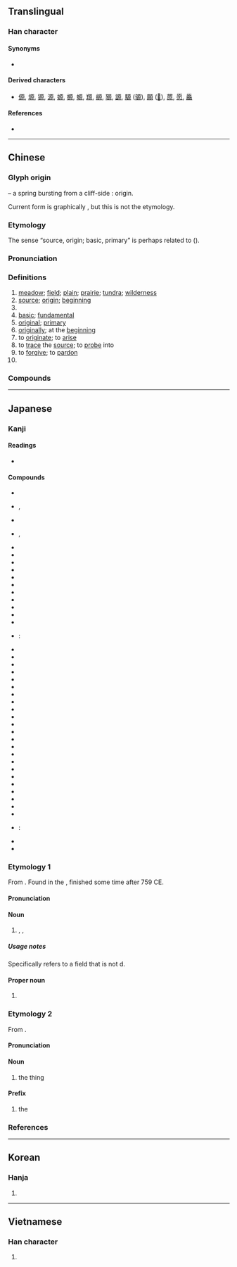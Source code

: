 {{character info/new}}
{{also|厡}}
==Translingual==

===Han character===
{{Han char|rn=27|rad=厂|as=08|sn=10|four=71296|canj=MHAF|ids=⿸厂⿱白小}}

====Synonyms====
* {{sense|origin}} {{l|mul|元}}

====Derived characters====
* [[傆]], [[塬]], [[獂]], [[源]], [[嫄]], [[榞]], [[螈]], [[羱]], [[縓]], [[豲]], [[謜]], [[騵]] ([[𫘪]]), [[願]] ([[𫖸]]), [[蒝]], [[愿]], [[厵]]

====References====
* {{Han ref|kx=0162.030|dkj=02973|dj=0368.230|hdz=10074.090|uh=539F|ud=21407|bh=ADEC|bd=44524}}

----

==Chinese==
{{zh-forms|alt=厡,邍-“plain”}}

===Glyph origin===
{{Han etyl}}
{{liushu|i}} – a spring {{zh-l|*泉}} bursting from a cliff-side {{zh-l|*厂}}: origin.

Current form is graphically {{Han compound|厂|白|小}}, but this is not the etymology.

===Etymology===
The sense “source, origin; basic, primary” is perhaps related to {{och-l|元|head; principal; first; great}} ({{zh-ref|Qiu, 1988}}).

===Pronunciation===
{{zh-pron
|m=yuán
|c=jyun4
|h=pfs=ngièn
|md=nguòng
|mn=goân
|w=3nyyoe
|mc=y
|oc=y
|cat=n,a,adv,v,pn
}}

===Definitions===
{{zh-hanzi}}

# [[meadow]]; [[field]]; [[plain]]; [[prairie]]; [[tundra]]; [[wilderness]]
# [[source]]; [[origin]]; [[beginning]]
# {{zh-original|源|fountainhead; source}}
# [[basic]]; [[fundamental]]
# [[original]]; [[primary]]
# [[originally]]; at the [[beginning]]
# to [[originate]]; to [[arise]]
# to [[trace]] the [[source]]; to [[probe]] into
# to [[forgive]]; to [[pardon]]
# {{surname|lang=zh}}

===Compounds===
{{zh-der|原來|原始|中原|一貫原理|三原色|不可勝原|中原大學|中原板蕩|中原逐鹿|中原音韻|中質原油|九九歸原|九原|九原可作|事物紀原|互惠原則|伊朗高原|依原|侵蝕平原|傳染原|克原子|冰原|凍原|北極凍原|原主|原人|原件|原任|原住民|原作|原來如此|原價|原先|原則|原動力|原原本本|原名|原告|原味|原因|原因論|原圖卡|原地踏步|原型|原始主義|原始人|原始佛教|原始反終|原始林|原始社會|原始程式|原始藝術|原始要終|原始見終|原委|原子|原子團|原子序|原子序數|原子彈|原子戰爭|原子時代|原子核|原子熱|原子爐|原子符號|原子筆|原子能|原子落塵|原子論|原子量|原子鐘|原子雲|原定|原宥|原審|原封|原封不動|原廟|原形|原形畢露|原形質|原心|原意|原憲|原憲貧|原擬|原故|原文|原文書|原料|原是|原有|原木|原本|原板|原案|原棉|原樣|原水|原汁|原油|原煤|原版|原物|原犯|原狀|原班人馬|原理|原璧歸趙|原生代|原生動物|原生林|原生植物|原生海岸|原生礦物|原生質|原田|原由|原畫|原稿|原籍|原索動物|原罪|原聲帶|原職|原舊|原舞者|原色|原著|原處|原裝|原訴|原說|原諒|原貌|原質|原起|原道|原配|原野|原隰|原音帶|原頭|原點|反本還原|名原|周原|嘉南平原|堆積平原|大原則|大草原|太原|太原市|如火燎原|學習高原|小原流|屈原|山西高原|峻原|巴西高原|帶原者|平原|平原十日|平原君|平原督郵|彭巴草原|復原|德干高原|恆河平原|情有可原|成都平原|抗原|拔本塞原|數學原理|星火燎原|暴骨原野|有本有原|本原|東北平原|松遼平原|根原|樂遊原|江漢平原|沖積平原|河套平原|波河平原|海岸平原|深知原委|清原正本|準平原|溥原|漠南草原|熱河高原|燎原|燎原之火|物歸原主|王原祁|現出原身|略跡原心|略跡原情|當原|病原|病原菌|病原蟲|瘧原蟲|皖北平原|神經原|糖原|脊令在原|膠原|苔原|苔原氣候|草原|草原氣候|荒原|莽原|菌原體|華北平原|葉原|蒙古高原|藏北高原|蘭陽平原|虎落平原|蠟原型|衣原體|西原借款|見原|誠信原則|起原|返本還原|逐鹿中原|逢原|過敏原|還原|還原劑|還原反應|還原焰|郊原|重質原油|關東平原|陝北高原|雲貴高原|露原形|非病原菌|顯露原形|高原|高原之舟|高原期|鴒原|鶺鴒在原|黃土高原|黃淮平原}}

----

==Japanese==

===Kanji===
{{ja-kanji|grade=2|rs=厂08}}

====Readings====
* {{ja-readings
|goon=[[ごん]] (gon) {{non-joyo-reading}}
|kanon=[[げん]] (gen), {{qualifier|historical}} [[ぐゑん]] (gwen)
|kanyoon=[[がん]] (gan), {{qualifier|historical}} [[ぐわん]] (gwan) {{non-joyo-reading}}
|kun=[[はら]] (hara)
|nanori=[[た]] (ta), [[ばる]] (baru), [[ら]] (ra), [[わた]] (wata), [[わら]] (wara)
}}

====Compounds====
{{der-top|Compounds}}
* {{ja-r|原%料|げん%りょう}}
* {{ja-r|草%原|そう%げん}}, {{ja-r|草%原|くさ%はら}}
* {{ja-r|原%語|げん%ご}}
* {{ja-r|笹%原|ささ%わら}}, {{ja-r|笹%原|ささ%はら}}
* {{ja-r|砂%原|すな%はら}}
* {{ja-r|原%稿|げん%こう}}
* {{ja-r|原%理|げん%り}}
* {{ja-r|原%産|げん%さん}}
* {{ja-r|原%素|げん%そ}}
* {{ja-r|原%始|げん%し}}
* {{ja-r|原%油|げん%ゆ}}
* {{ja-r|原%因|げん%いん}}
* {{ja-r|原%子|げん%し}}
* {{ja-r|原%作|げん%さく}}
* {{ja-r|原%則|げん%そく}}
* {{ja-r|原%子 番%号|げん%し ばん%ごう}}: {{l|en|atomic number}}
* {{ja-r|原%潜|げん%せん}}
* {{ja-r|原%価 計%算|げん%か けい%さん}}
* {{ja-r|医%原%性 疾%患|い%げん%せい しっ%かん}}
* {{ja-r|広%原|こう%げん}}
* {{ja-r|雪%原|せつ%げん}}
* {{ja-r|原%動%機|げん%どう%き}}
* {{ja-r|原%名|げん%めい}}
* {{ja-r|医%原%病|い%げん%びょう}}
* {{ja-r|原%爆|げん%ばく}}
* {{ja-r|原%水%爆|げん%すい%ばく}}
* {{ja-r|高%原|こう%げん}}
* {{ja-r|高%天%原|たか%あま%はら}}
* {{ja-r|医%原|い%げん}}
* {{ja-r|海%原|うな%ばら}}
* {{ja-r|原%子 序%数|げん%し じょ%すう}}
* {{ja-r|原%子%序|げん%し%じょ}}
* {{ja-r|原%液|げん%えき}}
* {{ja-r|原%義|げん%ぎ}}
* {{ja-r|原%本|げん%ぽん}}
* {{ja-r|原%状|げん%じょう}}
* {{ja-r|原%文|げん%ぶん}}
* {{ja-r|原%子%核|げん%し%かく}}
* {{ja-r|原%発|げん%ぱつ}}
* {{ja-r|原%形%質|げん%けい%しつ}}: {{l|en|protoplasm}}
* {{ja-r|関ヶ原|^せきヶはら}}
* {{ja-r|与%那%原|よ%な%ばる}}
{{der-bottom}}

===Etymology 1===
{{ja-kanjitab|yomi=k|はら}}

From {{inh|ja|ojp|sort=はら|-}}.  Found in the ''{{w|Man'yōshū}}'', finished some time after 759 CE.

====Pronunciation====
{{ja-pron|yomi=k|はら|acc=1|acc_ref=DJR}}

====Noun====
{{ja-noun|はら}}

# {{l|en|meadow}}, {{l|en|plain}}, {{l|en|field}}

=====Usage notes=====
Specifically refers to a field that is not {{l|en|cultivate}}d.

====Proper noun====
{{ja-pos|はら|proper}}

# {{surname|lang=ja|sort=はら}}

===Etymology 2===
{{ja-kanjitab|yomi=o|げん}}

From {{der|ja|ltc|原|tr={{IPAchar|/ŋʉɐn/}}||source; origin; beginning}}.

====Pronunciation====
{{ja-pron|yomi=kanon|げん|acc=1|acc_ref=DJR}}

====Noun====
{{ja-noun|げん}}

# the {{l|en|original}} thing

====Prefix====
{{ja-pos|prefix|げん}}

# the {{l|en|original}}
#: {{ja-usex|'''原'''文、'''原'''材料|'''げん'''ぶん、'''げん'''-ざいりょう|'''original''' document, '''original''' / '''raw''' materials}}

===References===
<references/>

----

==Korean==

===Hanja===
{{ko-hanja|hangeul=[[원]]|rv=won|mr=wŏn}}

# {{defn|lang=ko|sort=厂08}}

----

==Vietnamese==

===Han character===
{{vi-hantu|[[nguyên]], [[nguyễn]]|rs=厂08}}

# {{defn|lang=vi|sort=厂08}}